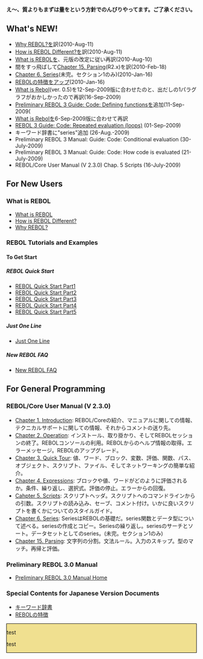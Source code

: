 '''え～、質よりもまずは量をという方針でのんびりやってます。ご了承ください。'''

==What's NEW!==
*[[Why-rebol/ja|Why REBOL?]]を訳(2010-Aug-11)
*[[Rebol-intro/ja|How is REBOL Different?]]を訳(2010-Aug-11)
*[[What_is_Rebol(Jpn)|What is REBOL]]を、元版の改定に従い再訳(2010-Aug-10)
*間をすっ飛ばして[[REBOL-Core_User_Manual_Chap15/ja|Chapter 15. Parsing]](R2.x)を訳(2010-Feb-18)
*[[REBOL-Core_User_Manual_Chap6/ja|Chapter 6. Series]](未完。セクション1のみ)(2010-Jan-16)
*[[Characteristics_of_REBOL/ja|REBOLの特徴]]をアップ(2010-Jan-16)
*[[What_is_Rebol(Jpn)|What is Rebol]](ver. 0.5)を12-Sep-2009版に合わせたのと、出だしの1パラグラフがおかしかったので再訳(16-Sep-2009) 
*[[PreRebol30ManualGuideWritingCodeCodeDefiningFunctions/ja|Preliminary REBOL 3 Guide: Code: Defining functions]]を追加(11-Sep-2009(
*[[What_is_Rebol(Jpn)|What is Rebol]]を6-Sep-2009版に合わせて再訳
*[[PreRebol30ManualGuideWritingCodeCodeRepeatedEvaluation/ja|REBOL 3 Guide: Code: Repeated evaluation (loops)]] (01-Sep-2009)
*キーワード辞書に"series"追加 (26-Aug.-2009)
*Preliminary REBOL 3 Manual: Guide: Code: Conditional evaluation (30-July-2009)
*Preliminary REBOL 3 Manual: Guide: Code: How code is evaluated (21-July-2009)
*REBOL/Core User Manual (V 2.3.0) Chap. 5 Scripts (16-July-2009) 

==For New Users==
===What is REBOL===
*[[What_is_Rebol(Jpn)|What is REBOL]]
*[[Rebol-intro/ja|How is REBOL Different?]]
*[[Why-rebol/ja|Why REBOL?]]

===REBOL Tutorials and Examples===
====To Get Start====
=====REBOL Quick Start=====
*[[REBOL_Quick_Start_Part1/ja|REBOL Quick Start Part1]]
*[[REBOL_Quick_Start_Part2/ja|REBOL Quick Start Part2]]
*[[REBOL_Quick_Start_Part3/ja|REBOL Quick Start Part3]]
*[[REBOL_Quick_Start_Part4/ja|REBOL Quick Start Part4]]
*[[REBOL_Quick_Start_Part5/ja|REBOL Quick Start Part5]]

=====Just One Line=====
*[[Just_One_Line/ja|Just One Line]]

=====New REBOL FAQ=====
*[[New_REBOL_FAQ/ja|New REBOL FAQ]]

==For General Programming==
===REBOL/Core User Manual (V 2.3.0)===
*[[REBOL-Core_User_Manual_Chap1/ja|Chapter 1. Introduction]]: REBOL/Coreの紹介、マニュアルに関しての情報、テクニカルサポートに関しての情報、それからコメントの送り先。
*[[REBOL-Core_User_Manual_Chap2/ja|Chapter 2. Operation]]: インストール、取り掛かり、そしてREBOLセッションの終了。REBOLコンソールの利用。REBOLからのヘルプ情報の取得。エラーメッセージ。REBOLのアップグレード。
*[[REBOL-Core_User_Manual_Chap3/ja|Chapter 3. Quick Tour]]: 値、ワード、ブロック、変数、評価、関数、パス、オブジェクト、スクリプト、ファイル、そしてネットワーキングの簡単な紹介。
*[[REBOL-Core_User_Manual_Chap4/ja|Chapter 4. Expressions]]: ブロックや値、ワードがどのように評価されるか。条件、繰り返し、選択式。評価の停止。エラーからの回復。 
*[[REBOL-Core_User_Manual_Chap5/ja|Cahpter 5. Scripts]]: スクリプトヘッダ。スクリプトへのコマンドラインからの引数。スクリプトの読み込み、セーブ、コメント付け。いかに良いスクリプトを書くかについてのスタイルガイド。 
*[[REBOL-Core_User_Manual_Chap6/ja|Chapter 6. Series]]: SeriesはREBOLの基礎だ。series関数とデータ型について述べる。seriesの作成とコピー。Seriesの繰り返し。seriesのサーチとソート。データセットとしてのseries。(未完。セクション1のみ)
*[[REBOL-Core_User_Manual_Chap15/ja|Chapter 15. Parsing]]: 文字列の分割。文法ルール。入力のスキップ。型のマッチ。再帰と評価。

===Preliminary REBOL 3.0 Manual===
*[[Preliminary_Rebol_3.0_Manual_Home/ja|Preliminary REBOL 3.0 Manual Home]]
===Special Contents for Japanese Version Documents===
*[[Key_Words_Dictionary_for/ja|キーワード辞書]]
*[[Characteristics_of_REBOL/ja|REBOLの特徴]]
<div style="background-color:#f0e090; border:thin solid black;">
test

test
</div>